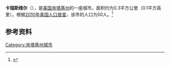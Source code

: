 {{Infobox City 
|chinese_name = 卡瑞斯维尔
|official_name = Carrsville
|image_flag = 
|image_seal = 
|image_skyline = 
|image_map = KYMap-doton-Carrsville.PNG
|map_caption =
|subdivision_type = [[國家|國家]]
|subdivision_name = {{USA}}
|leader_title = 
|leader_name = 
|subdivision_type1 = [[美國行政區劃|州]]
|subdivision_name1 = [[肯塔基州|肯塔基州]]
|subdivision_type2 = [[肯塔基州行政区划|县]]
|subdivision_name2 = Livingston
|found_date = 
|area_total = 0.3
|area_land = 
|area_water = 
|population_as_of = 2010
|population_total = 50
|population_density = 
|timezone = 
|utc_offset = 
|timezone_DST = 
|utc_offset_DST = 
}}

'''卡瑞斯维尔'''（{{lang-en|'''Carrsville'''}}），是[[美国|美国]][[肯塔基州|肯塔基州]]的一座城市。面积约为0.3平方公里（0.1平方英里）。根据[[2010年美国人口普查|2010年美国人口普查]]，该市的人口为50人。<ref name=census>{{cite web |url = http://www.census.gov/prod/www/abs/decennial/ |title = Census of Population and Housing |publisher = U.S. Census Bureau |accessdate = November 18, 2011 |archive-url = https://web.archive.org/web/20060208103743/http://www.census.gov/prod/www/abs/decennial/ |archive-date = 2006-02-08 |dead-url = yes }}</ref>

== 参考资料 ==
{{reflist}}

[[Category:肯塔基州城市|Category:肯塔基州城市]]


{{Kentucky-stub}}